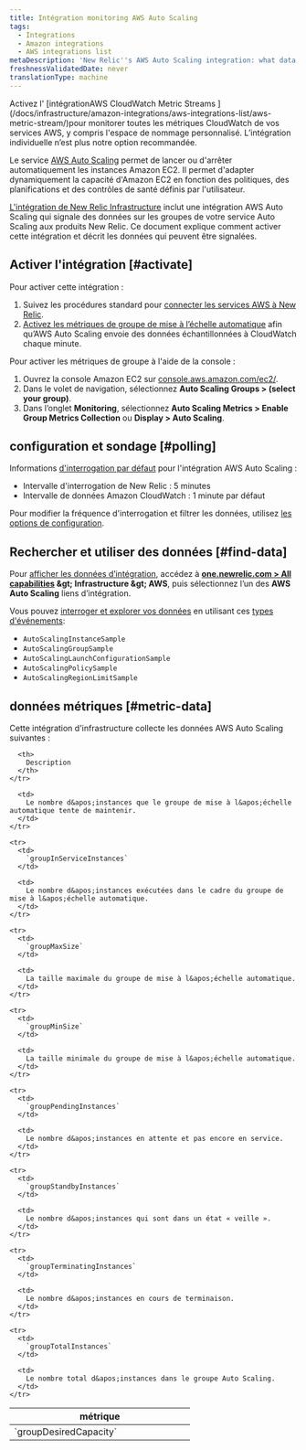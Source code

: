 ```yaml
---
title: Intégration monitoring AWS Auto Scaling
tags:
  - Integrations
  - Amazon integrations
  - AWS integrations list
metaDescription: 'New Relic''s AWS Auto Scaling integration: what data it reports, and how to enable it.'
freshnessValidatedDate: never
translationType: machine
---
```


<Callout variant="important">
  Activez l&apos; [intégrationAWS CloudWatch Metric Streams ](/docs/infrastructure/amazon-integrations/aws-integrations-list/aws-metric-stream/)pour monitorer toutes les métriques CloudWatch de vos services AWS, y compris l&apos;espace de nommage personnalisé. L’intégration individuelle n’est plus notre option recommandée.
</Callout>

Le service [AWS Auto Scaling](https://aws.amazon.com/autoscaling/) permet de lancer ou d&apos;arrêter automatiquement les instances Amazon EC2. Il permet d&apos;adapter dynamiquement la capacité d&apos;Amazon EC2 en fonction des politiques, des planifications et des contrôles de santé définis par l&apos;utilisateur.

[L&apos;intégration de New Relic Infrastructure](/docs/infrastructure/introduction-infra-monitoring) inclut une intégration AWS Auto Scaling qui signale des données sur les groupes de votre service Auto Scaling aux produits New Relic. Ce document explique comment activer cette intégration et décrit les données qui peuvent être signalées.

## Activer l&apos;intégration [#activate]

Pour activer cette intégration :

1. Suivez les procédures standard pour [connecter les services AWS à New Relic](/docs/infrastructure/infrastructure-integrations/getting-started/connect-aws-integrations-infrastructure).
2. [Activez les métriques de groupe de mise à l’échelle automatique](https://docs.aws.amazon.com/autoscaling/ec2/userguide/as-instance-monitoring.html#as-group-metrics) afin qu’AWS Auto Scaling envoie des données échantillonnées à CloudWatch chaque minute.

Pour activer les métriques de groupe à l&apos;aide de la console :

1. Ouvrez la console Amazon EC2 sur [console.aws.amazon.com/ec2/](https://console.aws.amazon.com/ec2/).
2. Dans le volet de navigation, sélectionnez <DNT>**Auto Scaling Groups &gt; (select your group)**</DNT>.
3. Dans l’onglet <DNT>**Monitoring**</DNT>, sélectionnez <DNT>**Auto Scaling Metrics &gt; Enable Group Metrics Collection**</DNT> ou <DNT>**Display &gt; Auto Scaling**</DNT>.

## configuration et sondage [#polling]

Informations [d&apos;interrogation par défaut](/docs/infrastructure/amazon-integrations/aws-integrations-list/aws-polling-intervals-infrastructure-integrations) pour l&apos;intégration AWS Auto Scaling :

* Intervalle d&apos;interrogation de New Relic : 5 minutes
* Intervalle de données Amazon CloudWatch : 1 minute par défaut

Pour modifier la fréquence d&apos;interrogation et filtrer les données, utilisez [les options de configuration](/docs/integrations/new-relic-integrations/getting-started/configure-polling-frequency-data-collection-cloud-integrations).

## Rechercher et utiliser des données [#find-data]

Pour [afficher les données d’intégration](/docs/infrastructure/integrations/find-use-infrastructure-integration-data), accédez à <DNT>**[one.newrelic.com &gt; All capabilities](https://one.newrelic.com/all-capabilities) &amp;gt; Infrastructure &amp;gt; AWS**</DNT>, puis sélectionnez l’un des <DNT>**AWS Auto Scaling**</DNT> liens d’intégration.

Vous pouvez [interroger et explorer vos données](/docs/using-new-relic/data/understand-data/query-new-relic-data) en utilisant ces [types d&apos;événements](/docs/data-apis/understand-data/new-relic-data-types/#event-data):

* `AutoScalingInstanceSample`
* `AutoScalingGroupSample`
* `AutoScalingLaunchConfigurationSample`
* `AutoScalingPolicySample`
* `AutoScalingRegionLimitSample`

## données métriques [#metric-data]

Cette intégration d&apos;infrastructure collecte les données AWS Auto Scaling suivantes :

<table>
  <thead>
    <tr>
      <th width="300px">
        métrique
      </th>

      <th>
        Description
      </th>
    </tr>
  </thead>

  <tbody>
    <tr>
      <td>
        `groupDesiredCapacity`
      </td>

      <td>
        Le nombre d&apos;instances que le groupe de mise à l&apos;échelle automatique tente de maintenir.
      </td>
    </tr>

    <tr>
      <td>
        `groupInServiceInstances`
      </td>

      <td>
        Le nombre d&apos;instances exécutées dans le cadre du groupe de mise à l&apos;échelle automatique.
      </td>
    </tr>

    <tr>
      <td>
        `groupMaxSize`
      </td>

      <td>
        La taille maximale du groupe de mise à l&apos;échelle automatique.
      </td>
    </tr>

    <tr>
      <td>
        `groupMinSize`
      </td>

      <td>
        La taille minimale du groupe de mise à l&apos;échelle automatique.
      </td>
    </tr>

    <tr>
      <td>
        `groupPendingInstances`
      </td>

      <td>
        Le nombre d&apos;instances en attente et pas encore en service.
      </td>
    </tr>

    <tr>
      <td>
        `groupStandbyInstances`
      </td>

      <td>
        Le nombre d&apos;instances qui sont dans un état « veille ».
      </td>
    </tr>

    <tr>
      <td>
        `groupTerminatingInstances`
      </td>

      <td>
        Le nombre d&apos;instances en cours de terminaison.
      </td>
    </tr>

    <tr>
      <td>
        `groupTotalInstances`
      </td>

      <td>
        Le nombre total d&apos;instances dans le groupe Auto Scaling.
      </td>
    </tr>
  </tbody>
</table>